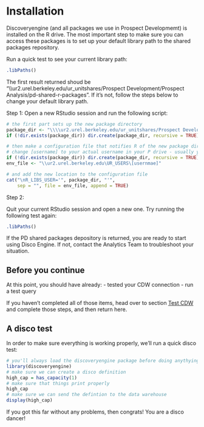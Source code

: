 # Installation {#installation}

Discoveryengine (and all packages we use in Prospect Developmemt) is installed on the R drive. The most important step to make sure you can access these packages is to set up your default library path to the shared packages repository.

Run a quick test to see your current library path:

```r
.libPaths()
```

The first result returned shoud be "\\\\ur2.urel.berkeley.edu/ur_unitshares/Prospect Development/Prospect Analysis/pd-shared-r-packages". If it's not, follow the steps below to change your default library path.

Step 1: Open a new RStudio session and run the following script:

```r
# the first part sets up the new package directory
package_dir <- "\\\\ur2.urel.berkeley.edu/ur_unitshares/Prospect Development/Prospect Analysis/pd-shared-r-packages"
if (!dir.exists(package_dir)) dir.create(package_dir, recursive = TRUE)

# then make a configuration file that notifies R of the new package directory
# change [username] to your actual username in your P drive - usually your last name followed by your first initial
if (!dir.exists(package_dir)) dir.create(package_dir, recursive = TRUE)
env_file <- "\\ur2.urel.berkeley.edu\UR_USERS\[usernmae]"

# and add the new location to the configuration file
cat("\nR_LIBS_USER='", package_dir, "'",
    sep = "", file = env_file, append = TRUE)
```

Step 2:

Quit your current RStudio session and open a new one. Try running the following test again:

```r
.libPaths()
```

If the PD shared packages depository is returned, you are ready to start using Disco Engine. If not, contact the Analytics Team to troubleshoot your situation.

## Before you continue

At this point, you should have already: 
- tested your CDW connection
- run a test query

If you haven't completed all of those items, head over to section [Test CDW](#test-cdw) and complete those steps, and then return here.

## A disco test

In order to make sure everything is working properly, we'll run a quick disco test:

```r
# you'll always load the discoveryengine package before doing anythying else
library(discoveryengine)
# make sure we can create a disco definition
high_cap = has_capacity(1)
# make sure that things print properly
high_cap
# make sure we can send the defintion to the data warehouse
display(high_cap)
```

If you got this far without any problems, then congrats! You are a disco dancer!
